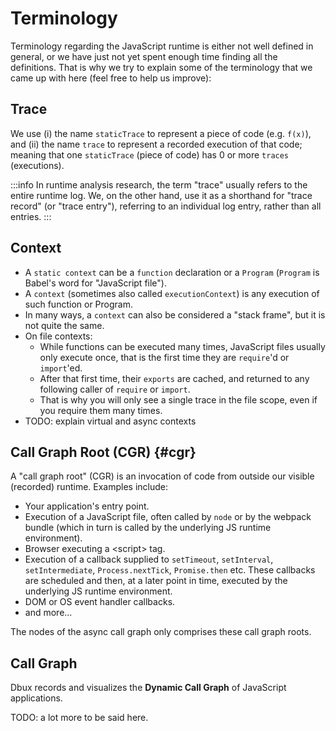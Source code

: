 # Terminology


Terminology regarding the JavaScript runtime is either not well defined in general, or we have just not yet spent enough time finding all the definitions. That is why we try to explain some of the terminology that we came up with here (feel free to help us improve):

## Trace

We use (i) the name `staticTrace` to represent a piece of code (e.g. `f(x)`), and (ii) the name `trace` to represent a recorded execution of that code; meaning that one `staticTrace` (piece of code) has 0 or more `traces` (executions).

:::info
In runtime analysis research, the term "trace" usually refers to the entire runtime log. We, on the other hand, use it as a shorthand for "trace record" (or "trace entry"), referring to an individual log entry, rather than all entries.
:::

## Context

* A `static context` can be a `function` declaration or a `Program` (`Program` is Babel's word for "JavaScript file").
* A `context` (sometimes also called `executionContext`) is any execution of such function or Program.
* In many ways, a `context` can also be considered a "stack frame", but it is not quite the same.
* On file contexts:
  * While functions can be executed many times, JavaScript files usually only execute once, that is the first time they are `require`'d or `import`'ed.
  * After that first time, their `exports` are cached, and returned to any following caller of `require` or `import`.
  * That is why you will only see a single trace in the file scope, even if you require them many times.
* TODO: explain virtual and async contexts


## Call Graph Root (CGR) {#cgr}

A "call graph root" (CGR) is an invocation of code from outside our visible (recorded) runtime. Examples include:

* Your application's entry point.
* Execution of a JavaScript file, often called by `node` or by the webpack bundle (which in turn is called by the underlying JS runtime environment).
* Browser executing a &lt;script> tag.
* Execution of a callback supplied to `setTimeout`, `setInterval`, `setIntermediate`, `Process.nextTick`, `Promise.then` etc. These callbacks are scheduled and then, at a later point in time, executed by the underlying JS runtime environment.
* DOM or OS event handler callbacks.
* and more...

The nodes of the async call graph only comprises these call graph roots.


## Call Graph

Dbux records and visualizes the **Dynamic Call Graph** of JavaScript applications.

TODO: a lot more to be said here.

